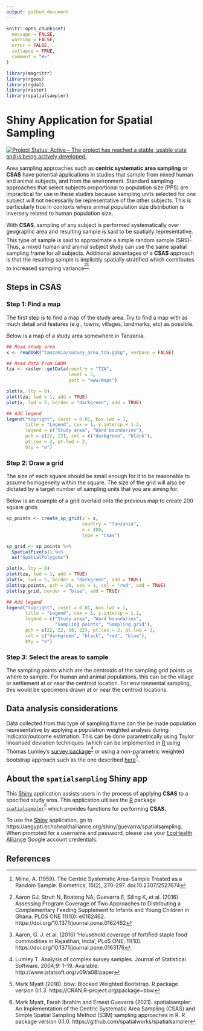```yaml
---
output: github_document
---
```


<!-- README.md is generated from README.Rmd. Please edit that file -->

```r
knitr::opts_chunk$set(
  message = FALSE,
  warning = FALSE,
  error = FALSE,
  collapse = TRUE,
  comment = "#>"
)

library(magrittr)
library(rgeos)
library(rgdal)
library(raster)
library(spatialsampler)
```

# Shiny Application for Spatial Sampling

<!-- badges: start -->
[![Project Status: Active – The project has reached a stable, usable state and is being actively developed.](https://www.repostatus.org/badges/latest/active.svg)](https://www.repostatus.org/#active)
<!-- badges: end -->

Area sampling approaches such as **centric systematic area sampling** or **CSAS** have potential applications in studies that sample from mixed human and animal subjects, and from the environment. Standard sampling approaches that select subjects proportional to population size (PPS) are impractical for use in these studies because sampling units selected for one subject will not necessarily be representative of the other subjects. This is particularly true in contexts where animal population size distribution is inversely related to human population size.

With **CSAS**, sampling of any subject is performed systematically over geographic area and resulting sample is said to be spatially representative. This type of sample is said to approximate a simple random sample (SRS)<sup>[^1]</sup>. Thus, a mixed human and animal subject study can use the same spatial sampling frame for all subjects. Additional advantages of a **CSAS** approach is that the resulting sample is implicitly spatially stratified which contributes to increased sampling variance<sup>[^2][^3]</sup>.

## Steps in CSAS

### Step 1: Find a map

The first step is to find a map of the study area. Try to find a map with as much detail and features (e.g., towns, villages, landmarks, etc) as possible.

Below is a map of a study area somewhere in Tanzania.

```r
## Read study area
x <- readOGR("tanzania/survey_area_tza.gpkg", verbose = FALSE)

## Read data from GADM
tza <- raster::getData(country = "TZA",
                       level = 3,
                       path = "www/maps")

plot(x, lty = 0)
plot(tza, lwd = 1, add = TRUE)
plot(x, lwd = 5, border = "darkgreen", add = TRUE)

## Add legend
legend("topright", inset = 0.01, box.lwd = 1,
       title = "Legend", cex = 1, y.intersp = 1.2,
       legend = c("Study area", "Ward boundaries"),
       pch = c(22, 22), col = c("darkgreen", "black"), 
       pt.cex = 2, pt.lwd = 2,
       bty = "o")
```

### Step 2: Draw a grid

The size of each square should be small enough for it to be reasonable to assume homogeneity within the square. The size of the grid will also be dictated by a target number of sampling units that you are aiming for.

Below is an example of a grid overlaid onto the previous map to create 200 square grids

```r
sp_points <- create_sp_grid(x = x, 
                            country = "Tanzania", 
                            n = 200, 
                            type = "csas")

sp_grid <- sp_points %>%
  SpatialPixels() %>%
  as("SpatialPolygons")

plot(x, lty = 0)
plot(tza, lwd = 1, add = TRUE)
plot(x, lwd = 5, border = "darkgreen", add = TRUE)
plot(sp_points, pch = 20, cex = 1, col = "red", add = TRUE)
plot(sp_grid, border = "blue", add = TRUE)

## Add legend
legend("topright", inset = 0.01, box.lwd = 1,
       title = "Legend", cex = 1, y.intersp = 1.2,
       legend = c("Study area", "Ward boundaries", 
                  "Sampling points", "Sampling grid"),
       pch = c(22, 22, 16, 22), pt.cex = 2, pt.lwd = 2,
       col = c("darkgreen", "black", "red", "blue"),
       bty = "o")
```

### Step 3: Select the areas to sample

The sampling points which are the centroids of the sampling grid points us where to sample. For human and animal populations, this can be the village or settlement at or near the centroid location. For environmental sampling, this would be specimens drawn at or near the centroid locations.

## Data analysis considerations

Data collected from this type of sampling frame can the be made population representative by applying a population weighted analysis during indicator/outcome estimation. This can be done parametrically using Taylor linearised deviation techniques (which can be implemented in [R](https://cran.r-project.org) using Thomas Lumley's [survey package](https://cran.r-project.org/web/packages/survey/survey.pdf)<sup>[^4]</sup> or using a non-parametric weighted bootstrap approach such as the one described [here](https://github.com/rapidsurvys/bbw)<sup>[^5]</sup>.

## About the `spatialsampling` Shiny app

This [Shiny](https://cran.r-project.org/web/packages/survey/survey.pdf) application assists users in the process of applying **CSAS** to a specified study area. This application utilises the [R](https://cran.r-project.org) package [`spatialsampler`](https://github.com/spatialworks/spatialsampler)<sup>[^6]</sup> which provides functions for performing **CSAS**.

To use the [Shiny](https://cran.r-project.org/web/packages/survey/survey.pdf) application, go to https://aegypti.echohealthalliance.org/shiny/guevarra/spatialsampling. When prompted for a username and password, please use your [EcoHealth Alliance](https://www.ecohealthalliance.org) Google account credentials.

## References

[^1]: Milne, A. (1959). The Centric Systematic Area-Sample Treated as a Random Sample. Biometrics, 15(2), 270-297. doi:10.2307/2527674

[^2]: Aaron GJ, Strutt N, Boateng NA, Guevarra E, Siling K, et al. (2016) Assessing Program Coverage of Two Approaches to Distributing a Complementary Feeding Supplement to Infants and Young Children in Ghana. PLOS ONE 11(10): e0162462. https://doi.org/10.1371/journal.pone.0162462

[^3]: Aaron, G. J. et al. (2016) ‘Household coverage of fortified staple food commodities in Rajasthan, India’, PLoS ONE, 11(10). https://doi.org/10.1371/journal.pone.0163176

[^4]: Lumley T. Analysis of complex survey samples. Journal of Statistical Software. 2004;9: 1–19. Available: http://www.jstatsoft.org/v09/a08/paper

[^5]: Mark Myatt (2018). bbw: Blocked Weighted Bootstrap. R package version 0.1.3. https://CRAN.R-project.org/package=bbw

[^6]: Mark Myatt, Farah Ibrahim and Ernest Guevarra (2021). spatialsampler: An Implementation of the Centric Systematic Area Sampling (CSAS) and Simple Spatial Sampling Method (S3M) sampling approaches in R. R package version 0.1.0. https://github.com/spatialworks/spatialsampler
